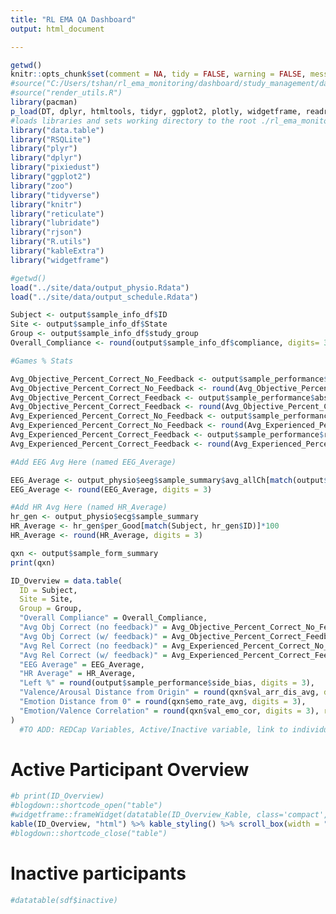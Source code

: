 ```yaml
---
title: "RL EMA QA Dashboard"
output: html_document

---
```


```r
getwd()
knitr::opts_chunk$set(comment = NA, tidy = FALSE, warning = FALSE, message = FALSE)
#source("C:/Users/tshan/rl_ema_monitoring/dashboard/study_management/data_management_functions.R")
#source("render_utils.R")
library(pacman)
p_load(DT, dplyr, htmltools, tidyr, ggplot2, plotly, widgetframe, readr)
#loads libraries and sets working directory to the root ./rl_ema_monitoring
library("data.table")
library("RSQLite")
library("plyr")
library("dplyr")
library("pixiedust")
library("ggplot2")
library("zoo")
library("tidyverse")
library("knitr")
library("reticulate")
library("lubridate")
library("rjson")
library("R.utils")
library("kableExtra")
library("widgetframe")

#getwd()
load("../site/data/output_physio.Rdata")
load("../site/data/output_schedule.Rdata")

Subject <- output$sample_info_df$ID
Site <- output$sample_info_df$State
Group <- output$sample_info_df$study_group
Overall_Compliance <- round(output$sample_info_df$compliance, digits= 3)

#Games % Stats

Avg_Objective_Percent_Correct_No_Feedback <- output$sample_performance$abs_accurate_nofeed
Avg_Objective_Percent_Correct_No_Feedback <- round(Avg_Objective_Percent_Correct_No_Feedback, digits = 3)
Avg_Objective_Percent_Correct_Feedback <- output$sample_performance$abs_accurate_feed
Avg_Objective_Percent_Correct_Feedback <- round(Avg_Objective_Percent_Correct_Feedback, digits = 3)
Avg_Experienced_Percent_Correct_No_Feedback <- output$sample_performance$relative_accuracy_nofeed
Avg_Experienced_Percent_Correct_No_Feedback <- round(Avg_Experienced_Percent_Correct_No_Feedback, digits = 3)
Avg_Experienced_Percent_Correct_Feedback <- output$sample_performance$relative_accuracy_feed
Avg_Experienced_Percent_Correct_Feedback <- round(Avg_Experienced_Percent_Correct_Feedback, digits = 3)

#Add EEG Avg Here (named EEG_Average)

EEG_Average <- output_physio$eeg$sample_summary$avg_allCh[match(output$sample_info_df$ID, output_physio$eeg$sample_summary$ID)]
EEG_Average <- round(EEG_Average, digits = 3)

#Add HR Avg Here (named HR_Average)
hr_gen <- output_physio$ecg$sample_summary
HR_Average <- hr_gen$per_Good[match(Subject, hr_gen$ID)]*100
HR_Average <- round(HR_Average, digits = 3)

qxn <- output$sample_form_summary
print(qxn)

ID_Overview = data.table(
  ID = Subject,
  Site = Site,
  Group = Group,
  "Overall Compliance" = Overall_Compliance,
  "Avg Obj Correct (no feedback)" = Avg_Objective_Percent_Correct_No_Feedback,
  "Avg Obj Correct (w/ feedback)" = Avg_Objective_Percent_Correct_Feedback,
  "Avg Rel Correct (no feedback)" = Avg_Experienced_Percent_Correct_No_Feedback,
  "Avg Rel Correct (w/ feedback)" = Avg_Experienced_Percent_Correct_Feedback,
  "EEG Average" = EEG_Average,
  "HR Average" = HR_Average,
  "Left %" = round(output$sample_performance$side_bias, digits = 3),
  "Valence/Arousal Distance from Origin" = round(qxn$val_arr_dis_avg, digits = 3),
  "Emotion Distance from 0" = round(qxn$emo_rate_avg, digits = 3),
  "Emotion/Valence Correlation" = round(qxn$val_emo_cor, digits = 3), row.names = FALSE,
)
  #TO ADD: REDCap Variables, Active/Inactive variable, link to individual page`
```

# Active Participant Overview

```r
#b print(ID_Overview)
#blogdown::shortcode_open("table")
#widgetframe::frameWidget(datatable(ID_Overview_Kable, class='compact', escape=FALSE, selection='none'))
kable(ID_Overview, "html") %>% kable_styling() %>% scroll_box(width = "100%") 
#blogdown::shortcode_close("table")
```


# Inactive participants

```r
#datatable(sdf$inactive)
```